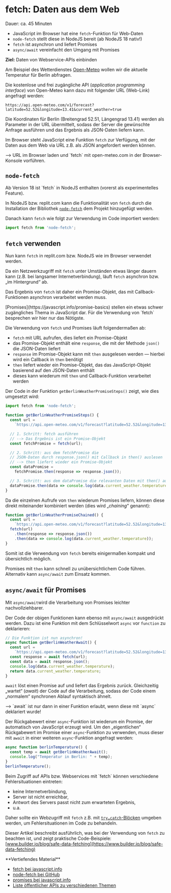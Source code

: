 
# fetch: Daten aus dem Web

<Callout>  
  Dauer: ca. 45 Minuten

  - JavaScript im Browser hat eine `fetch`-Funktion für Web-Daten
  - `node-fetch` stellt diese in NodeJS bereit (ab NodeJS 18 nativ!)
  - `fetch` ist asynchron und liefert Promises
  - `async/await` vereinfacht den Umgang mit Promises

  **Ziel:** Daten von Webservice-APIs einbinden
</Callout>

Am Beispiel des Wetterdienstes 
[Open-Meteo](https://open-meteo.com/)
wollen wir die aktuelle Temperatur für Berlin
abfragen. 

Die kostenlose und frei zugängliche API 
(_application programming interface_) von 
Open-Meteo kann dazu mit folgender URL (Web-Link)
angefragt werden:

```
https://api.open-meteo.com/v1/forecast?latitude=52.52&longitude=13.41&current_weather=true
```

Die Koordinaten für Berlin (Breitengrad 52.51, 
Längengrad 13.41) werden als Parameter in der
URL übermittelt, sodass der Server die gewünschte
Anfrage ausführen und das Ergebnis als JSON-Daten
liefern kann.

Im Browser steht JavaScript eine Funktion 
`fetch` zur Verfügung, mit der Daten aus dem Web 
via URL z.B. als JSON angefordert werden können.

<Callout type="info">
&xrarr; URL im Browser laden und `fetch` mit 
open-meteo.com in der Browser-Konsole vorführen. 
</Callout>

## `node-fetch`

<Callout type="info">
Ab Version 18 ist `fetch` in NodeJS enthalten (vorerst als experimentelles Feature).
</Callout>

In NodeJS bzw. replit.com kann die Funktionalität 
von `fetch` durch die Installation der Bibliothek 
[`node-fetch`](https://github.com/node-fetch/node-fetch) dem Projekt hinzugefügt werden.

Danach kann `fetch` wie folgt zur Verwendung im Code 
importiert werden:

```js
import fetch from 'node-fetch';
```

## `fetch` verwenden

Nun kann `fetch` in replit.com bzw. NodeJS
wie im Browser verwendet werden.

Da ein Netzwerkzugriff mit `fetch` unter
Umständen etwas länger dauern kann (z.B.
bei langsamer Internetverbindung), läuft
`fetch` asynchron bzw. „im Hintergrund“ ab.

Das Ergebnis von `fetch` ist daher ein 
Promise-Objekt, das mit Callback-Funktionen
asynchron verarbeitet werden muss.

<Callout type="info">
[Promises](https://javascript.info/promise-basics) 
stellen ein etwas schwer zugängliches Thema in 
JavaScript dar. Für die Verwendung von `fetch` 
besprechen wir hier nur das Nötigste.
</Callout>

Die Verwendung von `fetch` und Promises läuft 
folgendermaßen ab:

- `fetch` mit URL aufrufen, dies liefert ein Promise-Objekt
- das Promise-Objekt enthält eine `response`, die mit der Methode `json()` die JSON-Daten liefert
- `response` im Promise-Objekt kann mit `then` ausgelesen werden &mdash; hierbei wird ein Callback in `then` benötigt
- `then` liefert wieder ein Promise-Objekt, das das JavaScript-Objekt basierend auf den JSON-Daten enthält
- dieses kann wiederum mit `then` und Callback-Funktion verarbeitet werden

Der Code in der Funktion 
`getBerlinWeatherPromiseSteps()` zeigt,
wie dies umgesetzt wird:

```js
import fetch from 'node-fetch';

function getBerlinWeatherPromiseSteps() {
  const url = 
    `https://api.open-meteo.com/v1/forecast?latitude=52.52&longitude=13.41&current_weather=true`;

  // 1. Schritt: fetch ausführen
  // --> Das Ergebnis ist ein Promise-Objekt
  const fetchPromise = fetch(url);

  // 2. Schritt: aus dem fetchPromise die 
  // JSON-Daten durch response.json() mit Callback in then() auslesen
  // --> then liefert wieder ein Promise-Objekt
  const dataPromise = 
    fetchPromise.then(response => response.json());

  // 3. Schritt: aus dem dataPromise die relevanten Daten mit then() ausgeben
  dataPromise.then(data => console.log(data.current_weather.temperature));
}
```

Da die einzelnen Aufrufe von `then` wiederum
Promises liefern, können diese direkt 
miteinander kombiniert werden (dies wird 
„_chaining_“ genannt):

```js
function getBerlinWeatherPromiseChained() {
  const url = 
    `https://api.open-meteo.com/v1/forecast?latitude=52.52&longitude=13.41&current_weather=true`;
  fetch(url)
    .then(response => response.json())
    .then(data => console.log(data.current_weather.temperature));
}
```

Somit ist die Verwendung von `fetch` bereits
einigermaßen kompakt und übersichtlich 
möglich. 

Promises mit `then` kann schnell zu 
unübersichtlichem Code führen. Alternativ kann
`async/await` zum Einsatz kommen.

## `async/await` für Promises

Mit `async/await`wird die Verarbeitung von 
Promises leichter nachvollziehbarer.

Der Code der obigen Funktionen kann ebenso 
mit `async/await` ausgedrückt werden.
Dazu ist eine Funktion mit dem Schlüsselwort 
`async` vor `function` zu deklarieren:

```js
// Die Funktion ist nun asynchron!
async function getBerlinWeatherAwait() {
  const url = 
    `https://api.open-meteo.com/v1/forecast?latitude=52.52&longitude=13.41&current_weather=true`;
  const response = await fetch(url);
  const data = await response.json();
  console.log(data.current_weather.temperature);
  return data.current_weather.temperature;
}
```

`await` löst einen Promise auf und liefert
das Ergebnis zurück. Gleichzeitig „wartet“ 
(_await_) der Code auf die Verarbeitung, sodass
der Code einem „normalem“ synchronen Ablauf
syntaktisch ähnelt.

<Callout type="error">
&xrarr; `await` ist nur dann in einer Funktion erlaubt,
wenn diese mit `async` deklariert wurde!
</Callout>

Der Rückgabewert einer `async`-Funktion ist
wiederum ein Promise, der automatisch von
JavaScript erzeugt wird. Um den „eigentlichen“
Rückgabewert im Promise einer `async`-Funktion
zu verwenden, muss dieser mit `await` in einer 
weiteren `async`-Funktion angefragt werden:

```js
async function berlinTemperature() {
  const temp = await getBerlinWeatherAwait();
  console.log("Temperatur in Berlin: " + temp);
}
berlinTemperature();
```

<Callout type="warning">
Beim Zugriff auf APIs bzw. Webservices mit `fetch` können 
verschiedene Fehlersituationen eintreten:

- keine Internetverbindung,
- Server ist nicht erreichbar,
- Antwort des Servers passt nicht zum erwarteten Ergebnis,
- u.a.

Daher sollte ein Webzugriff mit `fetch` z.B. mit 
[`try…catch`-Blöcken](/prog/09-misc/try-catch) umgeben werden, um 
Fehlersituationen im Code zu behandeln.

Dieser Artikel beschreibt ausführlich, was bei der Verwendung von `fetch` 
zu beachten ist, und zeigt praktische Code-Beispiele:
[www.builder.io/blog/safe-data-fetching](https://www.builder.io/blog/safe-data-fetching)
</Callout>

<Callout type="info">
**Vertiefendes Material**

- [fetch bei javascript.info](https://javascript.info/fetch)
- [node-fetch bei GitHub](https://github.com/node-fetch/node-fetch)
- [promises bei javascript.info](https://javascript.info/promise-basics)
- [Liste öffentlicher APIs zu verschiedenen Themen](https://github.com/public-apis/public-apis)
</Callout>
